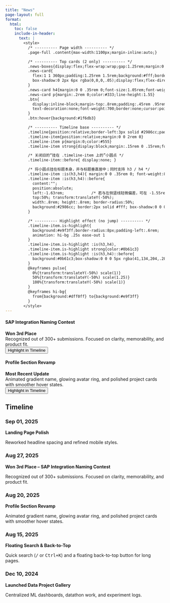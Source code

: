 ```yaml
---
title: "News"
page-layout: full
format:
  html:
    toc: false
    include-in-header:
      text: |
        <style>
          /* ---------- Page width ---------- */
          .page-full .content{max-width:1100px;margin-inline:auto;}

          /* ---------- Top cards (2 only) ---------- */
          .news-boxes{display:flex;flex-wrap:wrap;gap:1.25rem;margin:0 0 2.2rem 0;}
          .news-card{
            flex:1 1 360px;padding:1.25rem 1.5rem;background:#fff;border:1px solid #e6e6e6;border-radius:14px;
            box-shadow:0 2px 6px rgba(0,0,0,.05);display:flex;flex-direction:column;justify-content:space-between
          }
          .news-card h4{margin:0 0 .35rem 0;font-size:1.05rem;font-weight:700}
          .news-card p{margin:.2rem 0;color:#333;line-height:1.55}
          .btn{
            display:inline-block;margin-top:.8rem;padding:.45rem .95rem;background:#2986cc;color:#fff;border-radius:8px;
            text-decoration:none;font-weight:700;border:none;cursor:pointer;transition:background .15s ease-in-out
          }
          .btn:hover{background:#1f6db3}

          /* ---------- Timeline base ---------- */
          .timeline{position:relative;border-left:3px solid #2986cc;padding-left:1.5rem;margin-left:1rem}
          .timeline-item{position:relative;margin:0 0 2rem 0}
          .timeline-item p{margin:0;color:#555}
          .timeline-item strong{display:block;margin:.15rem 0 .15rem;font-weight:700}

          /* 关闭旧的“挂在 .timeline-item 上的”小圆点 */
          .timeline-item::before{ display:none; }

          /* 将小圆点挂在标题本身，并与标题垂直居中；同时支持 h3 / h4 */
          .timeline-item :is(h3,h4){ margin:0 0 .35rem 0; font-weight:800; position:relative; line-height:1.25; }
          .timeline-item :is(h3,h4)::before{
            content:"";
            position:absolute;
            left:-1.63rem;            /* 若与左侧竖线轻微偏差，可在 -1.55rem ~ -1.85rem 之间微调 */
            top:50%; transform:translateY(-50%);
            width:.8rem; height:.8rem; border-radius:50%;
            background:#2986cc; border:2px solid #fff; box-shadow:0 0 0 3px #2986cc55;
          }

          /* ---------- Highlight effect (no jump) ---------- */
          .timeline-item.is-highlight{
            background:#e9f3ff;border-radius:8px;padding-left:.6rem;
            animation: hi-bg .25s ease-out 1
          }
          .timeline-item.is-highlight :is(h3,h4),
          .timeline-item.is-highlight strong{color:#0b61c3}
          .timeline-item.is-highlight :is(h3,h4)::before{
            background:#0b61c3;box-shadow:0 0 0 5px rgba(41,134,204,.28);animation:pulse 1.2s ease-out 2
          }
          @keyframes pulse{
            0%{transform:translateY(-50%) scale(1)}
            50%{transform:translateY(-50%) scale(1.25)}
            100%{transform:translateY(-50%) scale(1)}
          }
          @keyframes hi-bg{
            from{background:#dff0ff} to{background:#e9f3ff}
          }
        </style>
---
```


<!-- ===== 顶部仅两张卡片 ===== -->
::: {.news-boxes}

::: {.news-card}
#### SAP Integration Naming Contest
**Won 3rd Place**  
Recognized out of 300+ submissions. Focused on clarity, memorability, and product fit.  
<button type="button" class="btn js-mark" data-target="aug-27-2025">Highlight in Timeline</button>
:::

::: {.news-card}
#### Profile Section Revamp
**Most Recent Update**  
Animated gradient name, glowing avatar ring, and polished project cards with smoother hover states.  
<button type="button" class="btn js-mark" data-target="aug-20-2025">Highlight in Timeline</button>
:::

:::

## Timeline

::: {.timeline}

::: {.timeline-item}
### <span id="sep-01-2025">Sep 01, 2025</span>
**Landing Page Polish**  
<p>Reworked headline spacing and refined mobile styles.</p>
:::

::: {.timeline-item}
### <span id="aug-27-2025">Aug 27, 2025</span>
**Won 3rd Place – SAP Integration Naming Contest**  
<p>Recognized out of 300+ submissions. Focused on clarity, memorability, and product fit.</p>
:::

::: {.timeline-item}
### <span id="aug-20-2025">Aug 20, 2025</span>
**Profile Section Revamp**  
<p>Animated gradient name, glowing avatar ring, and polished project cards with smoother hover states.</p>
:::

::: {.timeline-item}
### <span id="aug-15-2025">Aug 15, 2025</span>
**Floating Search & Back-to-Top**  
<p>Quick search (<kbd>/</kbd> or <kbd>Ctrl+K</kbd>) and a floating back-to-top button for long pages.</p>
:::

::: {.timeline-item}
### <span id="dec-10-2024">Dec 10, 2024</span>
**Launched Data Project Gallery**  
<p>Centralized ML dashboards, datathon work, and experiment logs.</p>
:::

:::

<script>
  // 仅高亮，不跳转
  const clearHi = () =>
    document.querySelectorAll('.timeline-item.is-highlight')
      .forEach(el => el.classList.remove('is-highlight'));

  document.querySelectorAll('.js-mark').forEach(btn => {
    btn.addEventListener('click', () => {
      const id = btn.getAttribute('data-target');
      const span = document.getElementById(id);
      if(!span) return;
      const item = span.closest('.timeline-item');
      if(!item) return;
      clearHi();
      item.classList.add('is-highlight');
      setTimeout(()=> item.classList.remove('is-highlight'), 2500); // 想常驻高亮可删掉这一行
    });
  });
</script>
